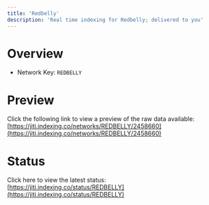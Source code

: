 ```yaml
---
title: 'Redbelly'
description: 'Real time indexing for Redbelly; delivered to you'
---
```


# Overview
- Network Key: `REDBELLY`

# Preview
Click the following link to view a preview of the raw data available: [https://jiti.indexing.co/networks/REDBELLY/2458660](https://jiti.indexing.co/networks/REDBELLY/2458660)

# Status
Click here to view the latest status: [https://jiti.indexing.co/status/REDBELLY](https://jiti.indexing.co/status/REDBELLY)
